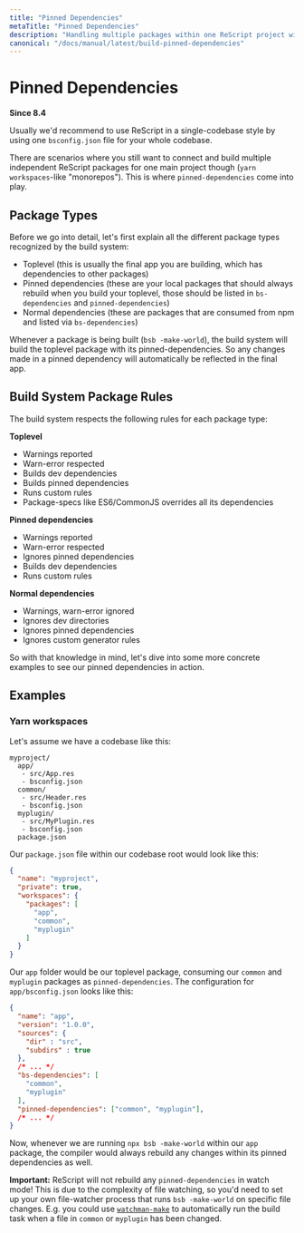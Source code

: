 ```yaml
---
title: "Pinned Dependencies"
metaTitle: "Pinned Dependencies"
description: "Handling multiple packages within one ReScript project with pinned dependencies"
canonical: "/docs/manual/latest/build-pinned-dependencies"
---
```


# Pinned Dependencies

**Since 8.4**

Usually we'd recommend to use ReScript in a single-codebase style by using one `bsconfig.json` file for your whole codebase.

There are scenarios where you still want to connect and build multiple independent ReScript packages for one main project though (`yarn workspaces`-like "monorepos"). This is where `pinned-dependencies` come into play.


## Package Types

Before we go into detail, let's first explain all the different package types recognized by the build system:

- Toplevel (this is usually the final app you are building, which has dependencies to other packages)
- Pinned dependencies (these are your local packages that should always rebuild when you build your toplevel, those should be listed in `bs-dependencies` and `pinned-dependencies`)
- Normal dependencies (these are packages that are consumed from npm and listed via `bs-dependencies`)

Whenever a package is being built (`bsb -make-world`), the build system will build the toplevel package with its pinned-dependencies. So any changes made in a pinned dependency will automatically be reflected in the final app.

## Build System Package Rules

The build system respects the following rules for each package type:

**Toplevel**
- Warnings reported
- Warn-error respected
- Builds dev dependencies
- Builds pinned dependencies
- Runs custom rules
- Package-specs like ES6/CommonJS overrides all its dependencies

**Pinned dependencies**
- Warnings reported
- Warn-error respected
- Ignores pinned dependencies
- Builds dev dependencies
- Runs custom rules

**Normal dependencies**
- Warnings, warn-error ignored
- Ignores dev directories
- Ignores pinned dependencies
- Ignores custom generator rules

So with that knowledge in mind, let's dive into some more concrete examples to see our pinned dependencies in action.

## Examples

### Yarn workspaces

Let's assume we have a codebase like this:

```
myproject/
  app/
   - src/App.res
   - bsconfig.json
  common/
   - src/Header.res
   - bsconfig.json
  myplugin/
   - src/MyPlugin.res
   - bsconfig.json
  package.json
```

Our `package.json` file within our codebase root would look like this:

```json
{
  "name": "myproject",
  "private": true,
  "workspaces": {
    "packages": [
      "app",
      "common",
      "myplugin"
    ]
  }
}
```


Our `app` folder would be our toplevel package, consuming our `common` and `myplugin` packages as `pinned-dependencies`. The configuration for `app/bsconfig.json` looks like this:

```json
{
  "name": "app",
  "version": "1.0.0",
  "sources": {
    "dir" : "src",
    "subdirs" : true
  },
  /* ... */
  "bs-dependencies": [
    "common",
    "myplugin"
  ],
  "pinned-dependencies": ["common", "myplugin"],
  /* ... */
}
```

Now, whenever we are running `npx bsb -make-world` within our `app` package, the compiler would always rebuild any changes within its pinned dependencies as well.

**Important:** ReScript will not rebuild any `pinned-dependencies` in watch mode! This is due to the complexity of file watching, so you'd need to set up your own file-watcher process that runs `bsb -make-world` on specific file changes. E.g. you could use [`watchman-make`](https://facebook.github.io/watchman/docs/watchman-make.html) to automatically run the build task when a file in `common` or `myplugin` has been changed.

